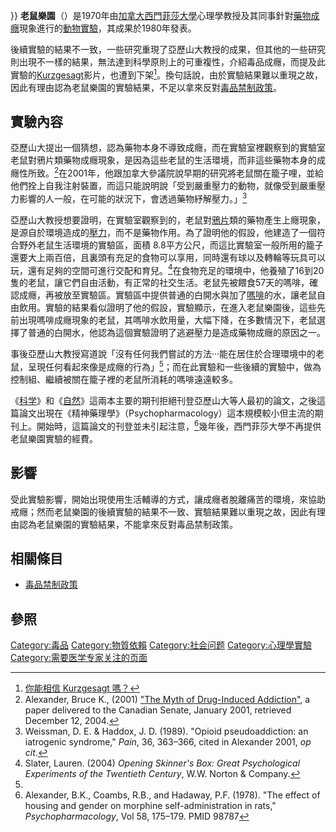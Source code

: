 {{not|迪士尼樂園}}
{{多個問題|
{{expert|1=医学|time=2010-06-09T09:40:21+00:00}}

{{ Request translation }}
}}
'''老鼠樂園'''（{{lang|en|Rat Park}}）是1970年由[[加拿大|加拿大]][[西門菲莎大學|西門菲莎大學]]心理學教授{{link-en|布魯斯·K·亞歷山大|Bruce K. Alexander}}及其同事針對[[藥物成癮|藥物成癮]]現象進行的[[動物實驗|動物實驗]]，其成果於1980年發表。

後續實驗的結果不一致，一些研究重現了亞歷山大教授的成果，但其他的一些研究則出現不一樣的結果，無法達到科學原則上的可重複性，介紹毒品成癮，而提及此實驗的[[Kurzgesagt_–_In_a_Nutshell|Kurzgesagt]]影片，也遭到下架<ref>[https://www.youtube.com/watch?v=JtUAAXe_0VI 你能相信 Kurzgesagt 嗎？]</ref>。換句話說，由於實驗結果難以重現之故，因此有理由認為老鼠樂園的實驗結果，不足以拿來反對[[毒品禁制政策|毒品禁制政策]]。

==實驗內容==
亞歷山大提出一個猜想，認為藥物本身不導致成癮，而在實驗室裡觀察到的實驗室老鼠對鴉片類藥物成癮現象，是因為這些老鼠的生活環境，而非這些藥物本身的成癮性所致。<ref name=Senate>Alexander, Bruce K., (2001) [http://www.parl.gc.ca/37/1/parlbus/commbus/senate/com-e/ille-e/presentation-e/alexender-e.htm "The Myth of Drug-Induced Addiction"], a paper delivered to the Canadian Senate, January 2001, retrieved December 12, 2004.</ref>在2001年，他跟加拿大參議院說早期的研究將老鼠關在籠子哩，並給他們拴上自我注射裝置，而這只能說明說「受到嚴重壓力的動物，就像受到嚴重壓力影響的人一般，在可能的狀況下，會透過藥物紓解壓力。」<ref>Weissman, D. E. & Haddox, J. D. (1989). "Opioid pseudoaddiction: an iatrogenic syndrome," ''Pain'', 36, 363–366, cited in Alexander 2001, ''op cit''.</ref>

亞歷山大教授想要證明，在實驗室觀察到的，老鼠對[[鴉片|鴉片]]類的藥物產生上癮現象，是源自於環境造成的[[壓力|壓力]]，而不是藥物作用。為了證明他的假設，他建造了一個符合野外老鼠生活環境的實驗區，面積 8.8平方公尺，而這比實驗室一般所用的籠子還要大上兩百倍，且裏頭有充足的食物可以享用，同時還有球以及轉輪等玩具可以玩，還有足夠的空間可進行交配和育兒。<ref name=Slater>Slater, Lauren. (2004) ''Opening Skinner's Box: Great Psychological Experiments of the Twentieth Century'', W.W. Norton & Company.</ref>{{rp|166}}在食物充足的環境中，他養殖了16到20隻的老鼠，讓它們自由活動，有正常的社交生活。老鼠先被餵食57天的嗎啡，確認成癮，再被放至實驗區。實驗區中提供普通的白開水與加了[[嗎啡|嗎啡]]的水，讓老鼠自由飲用。實驗的結果看似證明了他的假設，實驗顯示，在進入老鼠樂園後，這些先前出現嗎啡成癮現象的老鼠，其嗎啡水飲用量，大幅下降，在多數情況下，老鼠選擇了普通的白開水，他認為這個實驗證明了逃避壓力是造成藥物成癮的原因之一。

事後亞歷山大教授寫道說「沒有任何我們嘗試的方法‧‧‧能在居住於合理環境中的老鼠，呈現任何看起來像是成癮的行為」<ref name=Senate/>；而在此實驗和一些後續的實驗中，做為控制組、繼續被關在籠子裡的老鼠所消耗的嗎啡遠遠較多。

《[[科学_(期刊)|科学]]》和《[[自然_(期刊)|自然]]》這兩本主要的期刊拒絕刊登亞歷山大等人最初的論文，之後這篇論文出現在《精神藥理學》（Psychopharmacology）這本規模較小但主流的期刊上。開始時，這篇論文的刊登並未引起注意，<ref name=Alexander1>Alexander, B.K., Coambs, R.B., and Hadaway, P.F. (1978). "The effect of housing and gender on morphine self-administration in rats," ''Psychopharmacology'', Vol 58, 175–179. PMID 98787</ref>幾年後，西門菲莎大學不再提供老鼠樂園實驗的經費。

<!--==The disease model of drug addiction==
[[Image:Addictiondependence1.gif|right]]s in the limbic system. Researchers say that opiates cause changes in the [[Mesolimbic_pathway|mesolimbic dopaminergic pathway]] that produce feelings of pleasure. (Image courtesy of the National Institute on Drug Abuse.)]]
It is not disputed that some substances cause withdrawal symptoms after repeated use, leaving the user in distress if they stop using. Where scientists differ is over the extent to which certain substances can be said to rob the user of [[self_control|self control]], causing not only withdrawal<ref name=Jaffe>Jaffe, J.H. Drug addiction and drug abuse. In: Gilman, A.G.; Goodman, L.S.; Rall, T.W.; Murad, F. (eds), The Pharmacological Basis of Therapeutics (7th edition), p 532–581. New York: Macmillan Publishing Co., 1985.</ref>— but a drug addiction, defined as "a behavioral pattern of drug use, characterized by overwhelming involvement with the use of a drug (compulsive use), the securing of its supply, and a high tendency to relapse after withdrawal."<ref name=Jaffe/>

In the 19th century, drug addiction was regarded as a sign of [[akrasia|akrasia]], immorality, or weakness of the will. However 20th century brain research replaced this moral model with a [[disease_model_of_addiction|disease model of addiction]], according to which addiction to a drug is a by-product of the [[chemistry|chemical]] structure of the drug itself. According to social psychologist Stanton Peele, the disease model states that "[t]olerance, withdrawal, and craving are thought to be properties of particular drugs, and sufficient use of these substances is believed to give the organism no choice but to behave in these stereotypical ways."<ref name=Peele>Peele, Stanton. ''The Meaning of Addiction. Compulsive Experience and Its Interpretation''. Lexington: Lexington Books, 1985, pp. 1–26. [http://www.peele.net/lib/moa1.html excerpt]</ref> This view of drug addiction is reflected in the policies of the [[War_on_Drugs|War on Drugs]] and in slogans such as "[[Heroin|Heroin]] is so good. Don't even try it once," or "[[Crack_cocaine|Crack cocaine]] is instantly addictive."<ref name=Senate/>

Scientists adhering to the disease model believe that behavior is "the business of the [[brain|brain]]," according to Avram Goldstein, Professor Emeritus of [[Pharmacology|Pharmacology]] at [[Stanford_University|Stanford University]], and a leading researcher into drug addiction.<ref name=Goldstein1/> Goldstein writes that the site of action of heroin and all other addictive drugs is a bundle of [[neuron|neuron]]s deep in the brain called the [[Mesolimbic_pathway|mesolimbic dopaminergic pathway]], a [[Dopaminergic_pathways|reward pathway]] that mediates feelings of [[wanting|wanting]] and [[motivation|motivation]]. Within this pathway, heroin causes [[dopamine|dopamine]] [[neuron|neuron]]s to release dopamine, a [[neurotransmitter|neurotransmitter]] that determines [[incentive_salience|incentive salience]] and causes the user to want more. Dopamine neurons are normally held in check by inhibitory neurons, but heroin shuts these down, allowing the dopamine neurons to become overstimulated. The brain responds with feelings of [[Euphoria_(emotion)|euphoria]], but the stimulation is excessive, and in order to protect itself against this, the brain adapts by becoming less sensitive to the heroin.<ref name=Goldstein1>Goldstein, Avram. [http://www.aatod.org/1998-3.html "Neurobiology of Heroin Addiction and of Methadone Treatment"], American Association for the Treatment of Opioid Dependence, retrieved July 16, 2006.</ref>

This has two consequences, according to the disease model. First, more heroin is required to produce the high, and at the same time, the reward pathway becomes less sensitive to the effects of [[endorphin|endorphin]]s, which regulate the release of dopamine, so that without heroin, there is a persistent feeling of sickness. After repeated intake, the user becomes tolerant and dependent, and undergoes withdrawal symptoms if the heroin supply is terminated. As the feelings of withdrawal worsen, the user loses control, writes Goldstein, and becomes an addict.<ref name=Goldstein1/>

===Studies of isolated laboratory animals generally support the disease model===
[[Image:Ratselfinject.gif|right]] is not rebelling against society, is not a victim of socioeconomic circumstances, is not a product of a [[dysfunctional_family|dysfunctional family]], and is not a criminal. The rat's behavior is simply controlled by the action of heroin (actually [[morphine|morphine]], to which heroin is converted in the body) on its [[brain|brain]]."<ref name=Goldstein1/>]]

According to Alexander, the disease model makes either of two claims:

*'''Claim A''': All or most people who use heroin or cocaine beyond a certain minimum amount become addicted.
*'''Claim B''': No matter what proportion of the users of heroin and cocaine become addicted, their addiction is caused by exposure to the drug.<ref name=Senate/>

Several decades of [[Animal_testing|animal studies]] have been seen as  supporting these claims. Avram Goldstein wrote in 1979: "If a monkey is provided with a lever, which he can press to self-inject heroin, he establishes a regular pattern of heroin use — a true addiction — that takes priority over the normal activities of his life ... Since this behavior is seen in several other animal species (primarily rats), I have to infer that if heroin were easily available to everyone, and if there were no social pressure of any kind to discourage heroin use, a very large number of people would become heroin addicts.<ref name=Goldstein1979>Goldstein, Avram. "Heroin maintenance: A medical view. A conversation between a physician and a politician," ''Journal of Drug Issues'', 9, 341–347, 1979.</ref>

Twenty years later, Goldstein maintains the same position. In a paper delivered to a 1997 U.S. [[methadone|methadone]] conference, he wrote: "Every addictive drug used by people is also self-administered by rats and monkeys. If we arrange matters so that when an animal presses a lever, it gets a shot of heroin into a vein, that animal will press the lever repeatedly, to the exclusion of other activities (food, sex, etc.); it will become a heroin addict. A rat addicted to heroin is not rebelling against society, is not a victim of socioeconomic circumstances, is not a product of a dysfunctional family, and is not a criminal. The rat's behavior is simply controlled by the action of heroin (actually [[morphine|morphine]], to which heroin is converted in the body) on its brain."<ref name=Goldstein1/>

Against this, Alexander argues that the main evidence for the belief in drug-induced addiction comes from "the testimonials of some addicted people who believe that exposure to a drug caused them to 'lose control'," and from some "highly technical research on laboratory animals". He argues that this weak evidence has been embellished in the news media to the point where it has acquired the status of an unassailable fact, whereas the great bulk of historical and clinical evidence, he says, runs against it.<ref name=Senate/> He writes that, although the use of opiates in the [[United_States|United States]] and [[England|England]] during the 19th century was greater than it is now, the incidence of dependence and addiction never reached one percent of the population and was declining at the end of the century.<ref name=Senate/> In Britain, he writes that heroin has been widely used in medication for [[cough|cough]]s, [[diarrhea|diarrhea]], and [[chronic_pain|chronic pain]] until the present day; in 1972, British doctors prescribed 29 kilograms of heroin to patients, which he writes amounts to millions of doses, yet a 1982 study of the statistics on [[Iatrogenesis|iatrogenic]] addiction in the UK showed a "virtual absence" of such addicts.<ref>Trebach, Arnold S. ''The Heroin solution'', New Haven: Yale University Press, 1982, p. 83, cited in Alexander 2001 ''op cit''.</ref> Recent research confirms that many people use heroin regularly for years, for either recreational or medical purposes, without becoming addicted.<ref> Alexander, B.K.. "The Globalisation of Addiction: A study in poverty of the spirit." Oxford: Oxford University Press, 2008, chap. 6.</ref>
 -->


==影響==
受此實驗影響，開始出現使用生活輔導的方式，讓成癮者脫離痛苦的環境，來協助戒癮；然而老鼠樂園的後續實驗的結果不一致、實驗結果難以重現之故，因此有理由認為老鼠樂園的實驗結果，不能拿來反對毒品禁制政策。

==相關條目==
*[[毒品禁制政策|毒品禁制政策]]

==參照==
<references />

[[Category:毒品|Category:毒品]]
[[Category:物質依賴|Category:物質依賴]]
[[Category:社会问题|Category:社会问题]]
[[Category:心理學實驗|Category:心理學實驗]]
[[Category:需要医学专家关注的页面|Category:需要医学专家关注的页面]]